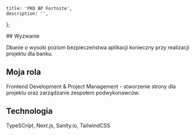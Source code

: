 
	title: 'PKO BP Fortnite',
	description: '',
};

<ArticleHeading
	title="PKO BP Fortnite"
	company="PKO BP"
	img="/img/projects/pkobp-hero.jpg"
/>

<Container>
  ## Wyzwanie

  Dbanie o wysoki poziom bezpieczeństwa aplikacji konieczny przy realizacji projektu dla banku.

  ## Moja rola

  Frontend Development & Project Management - stworzenie strony dla projektu oraz zarządzanie zespołem podwykonawców.

  ## Technologia

  TypeSCript, Next.js, Sanity.io, TailwindCSS

</Container>

